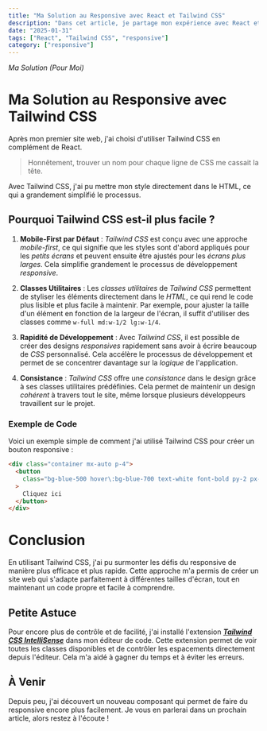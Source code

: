 ```yaml
---
title: "Ma Solution au Responsive avec React et Tailwind CSS"
description: "Dans cet article, je partage mon expérience avec React et Tailwind CSS pour créer mon premier site web responsive, avec projets et conseils à l’appui."
date: "2025-01-31"
tags: ["React", "Tailwind CSS", "responsive"]
category: ["responsive"]
---
```


_Ma Solution (Pour Moi)_

# Ma Solution au Responsive avec Tailwind CSS

Après mon premier site web, j'ai choisi d'utiliser Tailwind CSS en complément de React.

> Honnêtement, trouver un nom pour chaque ligne de CSS me cassait la tête.

Avec Tailwind CSS, j'ai pu mettre mon style directement dans le HTML, ce qui a grandement simplifié le processus.

## Pourquoi Tailwind CSS est-il plus facile ?

1. **Mobile-First par Défaut** : _Tailwind CSS_ est conçu avec une approche _mobile-first_, ce qui signifie que les styles sont d'abord appliqués pour les _petits écrans_ et peuvent ensuite être ajustés pour les _écrans plus larges_. Cela simplifie grandement le processus de développement _responsive_.

2. **Classes Utilitaires** : Les _classes utilitaires_ de _Tailwind CSS_ permettent de styliser les éléments directement dans le _HTML_, ce qui rend le code plus lisible et plus facile à maintenir. Par exemple, pour ajuster la taille d'un élément en fonction de la largeur de l'écran, il suffit d'utiliser des classes comme `w-full md:w-1/2 lg:w-1/4`.

3. **Rapidité de Développement** : Avec _Tailwind CSS_, il est possible de créer des designs _responsives_ rapidement sans avoir à écrire beaucoup de _CSS_ personnalisé. Cela accélère le processus de développement et permet de se concentrer davantage sur la _logique_ de l'application.

4. **Consistance** : _Tailwind CSS_ offre une _consistance_ dans le design grâce à ses classes utilitaires prédéfinies. Cela permet de maintenir un design _cohérent_ à travers tout le site, même lorsque plusieurs développeurs travaillent sur le projet.

### Exemple de Code

Voici un exemple simple de comment j'ai utilisé Tailwind CSS pour créer un bouton responsive :

```html
<div class="container mx-auto p-4">
  <button
    class="bg-blue-500 hover\:bg-blue-700 text-white font-bold py-2 px-4 rounded"
  >
    Cliquez ici
  </button>
</div>
```

# Conclusion

En utilisant Tailwind CSS, j'ai pu surmonter les défis du responsive de manière plus efficace et plus rapide. Cette approche m'a permis de créer un site web qui s'adapte parfaitement à différentes tailles d'écran, tout en maintenant un code propre et facile à comprendre.

## Petite Astuce

Pour encore plus de contrôle et de facilité, j'ai installé l'extension [**_Tailwind CSS IntelliSense_**](https://v1.tailwindcss.com/docs/intellisense) dans mon éditeur de code. Cette extension permet de voir toutes les classes disponibles et de contrôler les espacements directement depuis l'éditeur. Cela m'a aidé à gagner du temps et à éviter les erreurs.

## À Venir

Depuis peu, j'ai découvert un nouveau composant qui permet de faire du responsive encore plus facilement. Je vous en parlerai dans un prochain article, alors restez à l'écoute !
